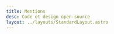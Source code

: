 ```yaml
---
title: Mentions
desc: Code et design open-source
layout: ../layouts/StandardLayout.astro
---
```



<OpenSourceCard
  name="Astro"
  by="Astro Technology Compagny"
  image={astroImage}
  description="Le framework web tout-en-un optimisé pour la vitesse."
  homepage="https://astro.build"
  github="https://github.com/withastro/"
  license="Licence MIT"
/>

<OpenSourceCard
  name="Astroship"
  by="Web3Templates"
  image={astroshipImage}
  description="Thème Astro pour les start-ups & sites de marketing."
  homepage="https://astroship.web3templates.com/"
  github="https://github.com/surjithctly/astroship"
  license="Licence GPL 3.0"
/>

<OpenSourceCard
  name="Tailwind CSS"
  by="Tailwind Labs"
  image={tailwindCSSImage}
  description="Un framework CSS qui permet de créer n'importe quel design directement en HTML."
  homepage="https://tailwindcss.com/"
  github="https://github.com/tailwindlabs/tailwindcss"
  license="Licence MIT"
/>

<OpenSourceCard
  name="Inter"
  by="Rasmus Andersson"
  image={interImage}
  description="Une police de caractères pour les écrans conçue avec soin."
  homepage="https://rsms.me/inter/"
  github="https://github.com/rsms/inter"
  license="Licence SIL Open Font (OFL)"
/>

<OpenSourceCard
  name="Tabler Icons"
  image={tablerIconsImage}
  by="Paweł Kuna"
  description="Une famille de 4200+ icônes vectorielles cohérente et magnifique."
  homepage="https://tabler.io/icons"
  github="https://github.com/tabler/tabler-icons"
  license="Licence MIT"
/>

<OpenSourceCard
  name="Blurry"
  by="Domenico Bruzzese"
  image={blurryImage}
  description="Simulation de la profondeur de champ avec des particules sur un shader."
  homepage="https://domenicobrz.github.io/webgl/"
  github="https://github.com/Domenicobrz/Blurry"
  license="Licence MIT"
/>
